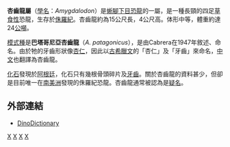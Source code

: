 {{Automatic Taxobox
| taxon = Amygdalodon
| status = FOSSIL
| fossil_range = [[多爾斯階|多爾斯階]],{{fossil range|180|172}}
| image_caption = 
| authority = Cabrera, 1947
| type_species = '''巴塔哥尼亞杏齒龍<br>''Amygdalodon patagonicus'''''
| type_species_authority = Cabrera, 1947
}}

'''杏齒龍屬'''（[[學名|學名]]：''Amygdalodon''）是[[蜥腳下目|蜥腳下目]][[恐龍|恐龍]]的一屬，是一種長頸的四足[[草食性|草食性]]恐龍，生存於[[侏羅紀|侏羅紀]]。杏齒龍約為15公尺長，4公尺高。体形中等，體重約達24[[公噸|公噸]]。

[[模式種|模式種]]是'''巴塔哥尼亞杏齒龍'''（''A. patagonicus''），是由Cabrera在1947年敘述、命名。由於牠的牙齒形狀像[[杏仁|杏仁]]，因此以[[古希臘文|古希臘文]]的「杏仁」及「牙齒」來命名，[[中文|中文]]也翻譯為杏齒龍。

[[化石|化石]]發現於[[阿根廷|阿根廷]]，化石只有幾根骨頭碎片及[[牙齒|牙齒]]。關於杏齒龍的資料甚少，但卻是目前唯一在[[南美洲|南美洲]]發現的侏羅紀恐龍。杏齒龍通常被認為是[[疑名|疑名]]。

== 外部連結 ==
* [http://www.dinodictionary.com/dinos_apg2.asp DinoDictionary] {{Wayback|url=http://www.dinodictionary.com/dinos_apg2.asp |date=20120818054939 }}
{{Taxonbar|from=Q133524}}

[[Category:真蜥腳類|X]]
[[Category:侏羅紀恐龍|X]]
[[Category:南美洲恐龍|X]]
[[Category:可疑的恐龍|X]]